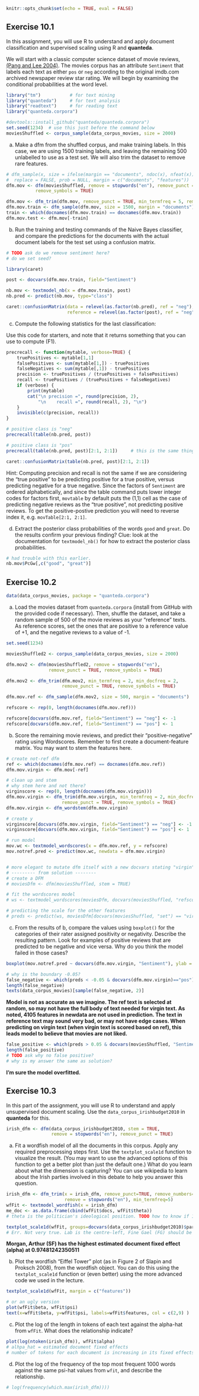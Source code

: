 ```r
knitr::opts_chunk$set(echo = TRUE, eval = FALSE)
```


## Exercise 10.1

In this assignment, you will use R to understand and apply document classification and supervised scaling using R and **quanteda**.

We will start with a classic computer science dataset of movie reviews, [(Pang and Lee 2004)](http://www.cs.cornell.edu/home/llee/papers/cutsent.pdf). The movies corpus has an attribute `Sentiment` that labels each text as either `pos` or `neg` according to the original imdb.com archived newspaper review star rating.  We will begin by examining the conditional probabilities at the word level.

```r
library("tm")           # for text mining
library("quanteda")     # for text analysis
library("readtext")     # for reading text
library("quanteda.corpora")

#devtools::install_github("quanteda/quanteda.corpora")
set.seed(1234)  # use this just before the command below
moviesShuffled <- corpus_sample(data_corpus_movies, size = 2000)
```

a) Make a dfm from the shuffled corpus, and make training labels. In this case, we are using 1500 training labels, and leaving the remaining 500 unlabelled to use as a test set. We will also trim the dataset to remove rare features. 

```r
# dfm_sample(x, size = ifelse(margin == "documents", ndoc(x), nfeat(x)),
#  replace = FALSE, prob = NULL, margin = c("documents", "features"))
dfm.mov <- dfm(moviesShuffled, remove = stopwords("en"), remove_punct = TRUE, 
           remove_symbols = TRUE)

dfm.mov <- dfm_trim(dfm.mov, remove_punct = TRUE, min_termfreq = 5, remove_symbols=TRUE)
dfm.mov.train <- dfm_sample(dfm.mov, size = 1500, margin = "documents")      
train <- which(docnames(dfm.mov.train) == docnames(dfm.mov.train))
dfm.mov.test <- dfm.mov[-train]

```

b) Run the training and testing commands of the Naive Bayes classifier, and compare the predictions for the documents with the actual document labels for the test set using a confusion matrix.
```r
# TODO ask do we remove sentiment here? 
# do we set seed? 

library(caret)

post <- docvars(dfm.mov.train, field="Sentiment")

nb.mov <- textmodel_nb(x = dfm.mov.train, post)
nb.pred <- predict(nb.mov, type="class")

caret::confusionMatrix(data = relevel(as.factor(nb.pred), ref = "neg"),
                       reference = relevel(as.factor(post), ref = "neg"))

```


c) Compute the following statistics for the last classification:

Use this code for starters, and note that it returns something that you can use to compute \(F1\).

```r
precrecall <- function(mytable, verbose=TRUE) {
    truePositives <- mytable[1,1]
    falsePositives <- sum(mytable[1,]) - truePositives
    falseNegatives <- sum(mytable[,1]) - truePositives
    precision <- truePositives / (truePositives + falsePositives)
    recall <- truePositives / (truePositives + falseNegatives)
    if (verbose) {
        print(mytable)
        cat("\n precision =", round(precision, 2), 
            "\n    recall =", round(recall, 2), "\n")
    }
    invisible(c(precision, recall))
}

# positive class is "neg"
precrecall(table(nb.pred, post))

# positive class is "pos"
precrecall(table(nb.pred, post)[2:1, 2:1])     # this is the same thing..

caret::confusionMatrix(table(nb.pred, post)[2:1, 2:1])
```
    
Hint: Computing precision and recall is not the same if we are considering the "true positive" to be predicting positive for a true positive, versus predicting negative for a true negative.  Since the factors of `Sentiment` are ordered alphabetically, and since the table command puts lower integer codes for factors first, `movtable` by default puts the (1,1) cell as the case of predicting negative reviews as the "true positive", not predicting positive reviews.  To get the positive-postive prediction you will need to reverse index it, e.g. `movTable[2:1, 2:1]`.

d) Extract the posterior class probabilities of the words `good` and `great`. Do the results confirm your previous finding? Clue: look at the documentation for `textmodel_nb()` for how to extract the posterior class probabilities.

```r

# had trouble with this earlier. 
nb.mov$PcGw[,c("good", "great")]

```


## Exercise 10.2

```r
data(data_corpus_movies, package = "quanteda.corpora")
```

a) Load the movies dataset from `quanteda.corpora` (install from GitHub with the provided code if necessary). Then, shuffle the dataset, and take a random sample of 500 of the movie reviews as your "reference" texts. As reference scores, set the ones that are positive to a reference value of +1, and the negative reviews to a value of -1.

```r

set.seed(1234)

moviesShuffled2 <- corpus_sample(data_corpus_movies, size = 2000)

dfm.mov2 <- dfm(moviesShuffled2, remove = stopwords("en"), 
                remove_punct = TRUE, remove_symbols = TRUE)

dfm.mov2 <- dfm_trim(dfm.mov2, min_termfreq = 2, min_docfreq = 2, 
                     remove_punct = TRUE, remove_symbols = TRUE)

dfm.mov.ref <- dfm_sample(dfm.mov2, size = 500, margin = "documents")

refscore <- rep(0, length(docnames(dfm.mov.ref)))

refscore[docvars(dfm.mov.ref, field="Sentiment") == "neg"] <- -1
refscore[docvars(dfm.mov.ref, field="Sentiment") == "pos"] <- 1

```

b) Score the remaining movie reviews, and predict their "positive-negative" rating using Wordscores. Remember to first create a document-feature matrix. You may want to stem the features here.

```r

# create not-ref dfm
ref <- which(docnames(dfm.mov.ref) == docnames(dfm.mov.ref))
dfm.mov.virgin <- dfm.mov[-ref]

# clean up and stem
# why stem here and not there? 
virginscore <- rep(0, length(docnames(dfm.mov.virgin)))
dfm.mov.virgin <- dfm_trim(dfm.mov.virgin, min_termfreq = 2, min_docfreq = 2, 
                     remove_punct = TRUE, remove_symbols = TRUE)
dfm.mov.virgin <- dfm_wordstem(dfm.mov.virgin)

# create y
virginscore[docvars(dfm.mov.virgin, field="Sentiment") == "neg"] <- -1
virginscore[docvars(dfm.mov.virgin, field="Sentiment") == "pos"] <- 1

# run model
mov.wc <- textmodel_wordscores(x = dfm.mov.ref, y = refscore)
mov.notref.pred <- predict(mov.wc, newdata = dfm.mov.virgin)


# more elegant to mutate dfm itself with a new docvars stating "virgin" or "reference"
# --------- from solution --------
# create a DFM
# moviesDfm <- dfm(moviesShuffled, stem = TRUE)

# fit the wordscores model
# ws <- textmodel_wordscores(moviesDfm, docvars(moviesShuffled, "refscore"))

# predicting the scale for the other features
# preds <- predict(ws, moviesDfm[docvars(moviesShuffled, "set") == "virgin", ])

```


c) From the results of b, compare the values using `boxplot()` for the categories of their rater assigned positivity or negativity.  Describe the resulting pattern. Look for examples of positive reviews that are predicted to be negative and vice versa. Why do you think the model failed in those cases?

```r
boxplot(mov.notref.pred ~ docvars(dfm.mov.virgin, "Sentiment"), ylab = "Raw wordscore") 

# why is the boundary -0.05? 
false_negative <- which(preds < -0.05 & docvars(dfm.mov.virgin)=="pos")
length(false_negative)
texts(data_corpus_movies)[sample(false_negative, 2)]

```

**Model is not as accurate as we imagine. The ref text is selected at random, so may not have the full body of text needed for virgin text. As noted, 4105 features in newdata are not used in prediction. The text in reference text may sound very bad, or may not have edge cases. When predicting on virgin text (when virgin text is scored based on ref), this leads model to believe that movies are not liked.**

```r
false_positive <- which(preds > 0.05 & docvars(moviesShuffled, "Sentiment")[501:2000]=="neg")
length(false_positive)
# TODO ask why no false positive?
# why is my answer the same as solution?
```

**I'm sure the model overfitted. **

## Exercise 10.3

In this part of the assignment, you will use R to understand and apply unsupervised document scaling. Use the `data_corpus_irishbudget2010` in **quanteda** for this.

```r

irish_dfm <- dfm(data_corpus_irishbudget2010, stem = TRUE, 
                 remove = stopwords("en"), remove_punct = TRUE)
```

a) Fit a wordfish model of all the documents in this corpus. Apply any required preprocessing steps first. Use the `textplot_scale1d` function to visualize the result. (You may want to use the advanced options of this function to get a better plot than just the default one.) What do you learn about what the dimension is capturing? You can use wikipedia to learn about the Irish parties involved in this debate to help you answer this question.

```r
irish_dfm <- dfm_trim(x = irish_dfm, remove_punct=TRUE, remove_numbers=TRUE, remove_symbols = TRUE,
                      remove = stopwords("en"), min_termfreq=5)
wfFit <- textmodel_wordfish(x = irish_dfm)
me_doc <- as.data.frame(cbind(wfFit$docs, wfFit$theta))
# theta is the politician's ideological position. TODO how to know if 1 = left or 2 = left?

textplot_scale1d(wfFit, groups=docvars(data_corpus_irishbudget2010)$party)
# Err. Not very true. Lab is the centre-left, Fine Gael (FG) should be centre right, Sinn Féin (SF) should be centre left, 
```

**Morgan, Arthur (SF) has the highest estimated document fixed effect (alpha) at 0.97481242350511**

b) Plot the wordfish "Eiffel Tower" plot (as in Figure 2 of Slapin and Proksch 2008), from the wordfish object. You can do this using the `textplot_scale1d` function or (even better) using the more advanced code we used in the lecture.

```r
textplot_scale1d(wfFit, margin = c("features"))

# or an ugly version
plot(wfFit$beta, wfFit$psi)
text(x=wfFit$beta, y=wfFit$psi, labels=wfFit$features, col = c(2,9) )
```


c) Plot the log of the length in tokens of each text against the alpha-hat from `wfFit`. What does the relationship indicate?

```r
plot(log(ntoken(irish_dfm)), wfFit$alpha)
# alhpa_hat = estimated document fixed effects
# number of tokens for each document is increasing in its fixed effects. 
```


d) Plot the log of the frequency of the top most frequent 1000 words against the same psi-hat values from `wfit`, and describe the relationship.

```r
# log(frequency(which.max(irish_dfm))))
```

